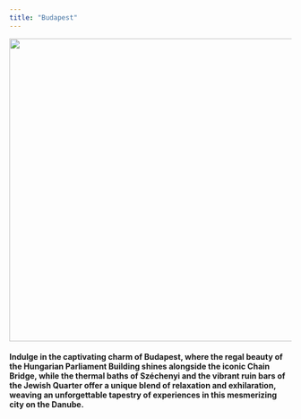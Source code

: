 ```yaml
---
title: "Budapest"
---
```

<p style='text-align:center'>
    <img src="figures/Wallpapers/budapest.jpg" width="960" height="540" />
</p>

#### Indulge in the captivating charm of Budapest, where the regal beauty of the Hungarian Parliament Building shines alongside the iconic Chain Bridge, while the thermal baths of Széchenyi and the vibrant ruin bars of the Jewish Quarter offer a unique blend of relaxation and exhilaration, weaving an unforgettable tapestry of experiences in this mesmerizing city on the Danube.